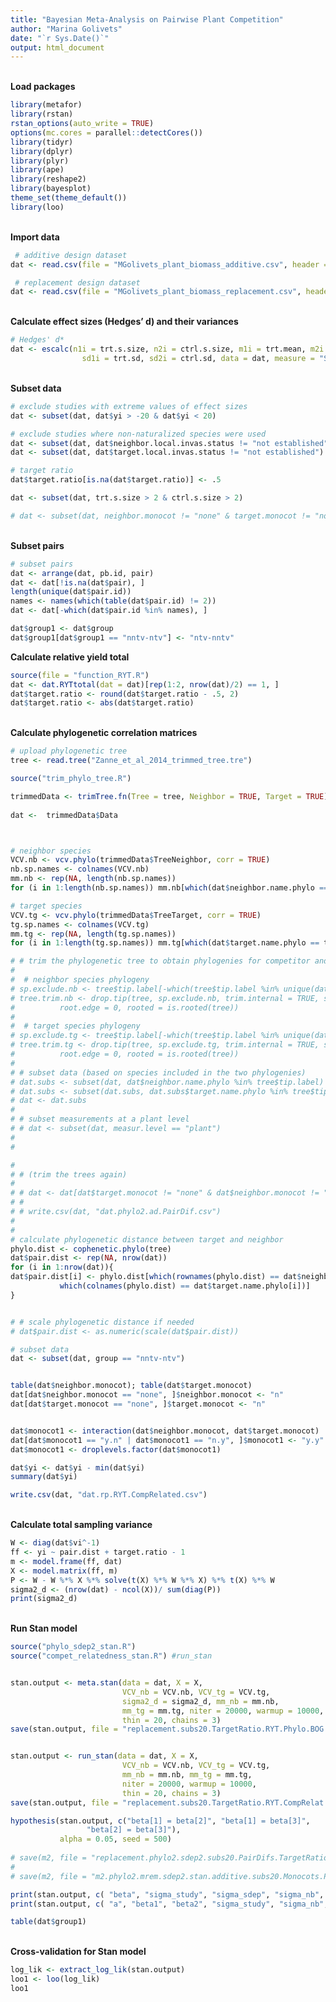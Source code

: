 ```yaml
---
title: "Bayesian Meta-Analysis on Pairwise Plant Competition"
author: "Marina Golivets"
date: "`r Sys.Date()`"
output: html_document
---
```

<br>
**Load packages**
```r
library(metafor)
library(rstan)
rstan_options(auto_write = TRUE)
options(mc.cores = parallel::detectCores())
library(tidyr)
library(dplyr)
library(plyr)
library(ape)
library(reshape2)
library(bayesplot)
theme_set(theme_default())
library(loo)
```
<br>
**Import data**
```r
 # additive design dataset
dat <- read.csv(file = "MGolivets_plant_biomass_additive.csv", header = TRUE, stringsAsFactors = FALSE)

 # replacement design dataset
dat <- read.csv(file = "MGolivets_plant_biomass_replacement.csv", header = TRUE, stringsAsFactors = FALSE)
```
<br>
**Calculate effect sizes (Hedges' d) and their variances**
```r
# Hedges' d*
dat <- escalc(n1i = trt.s.size, n2i = ctrl.s.size, m1i = trt.mean, m2i = ctrl.mean, 
                sd1i = trt.sd, sd2i = ctrl.sd, data = dat, measure = "SMD")
```
<br>
**Subset data**
```r
# exclude studies with extreme values of effect sizes
dat <- subset(dat, dat$yi > -20 & dat$yi < 20)

# exclude studies where non-naturalized species were used
dat <- subset(dat, dat$neighbor.local.invas.status != "not established")
dat <- subset(dat, dat$target.local.invas.status != "not established") 

# target ratio
dat$target.ratio[is.na(dat$target.ratio)] <- .5

dat <- subset(dat, trt.s.size > 2 & ctrl.s.size > 2)

# dat <- subset(dat, neighbor.monocot != "none" & target.monocot != "none")
```
<br>
**Subset pairs**
```r
# subset pairs
dat <- arrange(dat, pb.id, pair)
dat <- dat[!is.na(dat$pair), ]
length(unique(dat$pair.id))
names <- names(which(table(dat$pair.id) != 2))
dat <- dat[-which(dat$pair.id %in% names), ]

dat$group1 <- dat$group
dat$group1[dat$group1 == "nntv-ntv"] <- "ntv-nntv"
```
**Calculate relative yield total**
```r
source(file = "function_RYT.R")
dat <- dat.RYTtotal(dat = dat)[rep(1:2, nrow(dat)/2) == 1, ]
dat$target.ratio <- round(dat$target.ratio - .5, 2)
dat$target.ratio <- abs(dat$target.ratio)
```
<br>
**Calculate phylogenetic correlation matrices**
```r
# upload phylogenetic tree
tree <- read.tree("Zanne_et_al_2014_trimmed_tree.tre")

source("trim_phylo_tree.R")

trimmedData <- trimTree.fn(Tree = tree, Neighbor = TRUE, Target = TRUE)
  
dat <-  trimmedData$Data



# neighbor species
VCV.nb <- vcv.phylo(trimmedData$TreeNeighbor, corr = TRUE) 
nb.sp.names <- colnames(VCV.nb)
mm.nb <- rep(NA, length(nb.sp.names))
for (i in 1:length(nb.sp.names)) mm.nb[which(dat$neighbor.name.phylo == nb.sp.names[i])] = i

# target species
VCV.tg <- vcv.phylo(trimmedData$TreeTarget, corr = TRUE)
tg.sp.names <- colnames(VCV.tg)
mm.tg <- rep(NA, length(tg.sp.names))
for (i in 1:length(tg.sp.names)) mm.tg[which(dat$target.name.phylo == tg.sp.names[i])] = i

# # trim the phylogenetic tree to obtain phylogenies for competitor and target species
# 
#  # neighbor species phylogeny
# sp.exclude.nb <- tree$tip.label[-which(tree$tip.label %in% unique(dat$neighbor.name.phylo)[which(unique(dat$neighbor.name.phylo) %in% tree$tip.label)])]
# tree.trim.nb <- drop.tip(tree, sp.exclude.nb, trim.internal = TRUE, subtree = FALSE,
#          root.edge = 0, rooted = is.rooted(tree))
# 
#  # target species phylogeny
# sp.exclude.tg <- tree$tip.label[-which(tree$tip.label %in% unique(dat$target.name.phylo)[which(unique(dat$target.name.phylo) %in% tree$tip.label)])]
# tree.trim.tg <- drop.tip(tree, sp.exclude.tg, trim.internal = TRUE, subtree = FALSE,
#          root.edge = 0, rooted = is.rooted(tree))
# 
# # subset data (based on species included in the two phylogenies)
# dat.subs <- subset(dat, dat$neighbor.name.phylo %in% tree$tip.label)
# dat.subs <- subset(dat.subs, dat.subs$target.name.phylo %in% tree$tip.label)
# dat <- dat.subs
# 
# # subset measurements at a plant level
# # dat <- subset(dat, measur.level == "plant")
# 
# 

# 
# # (trim the trees again)
# 
# # dat <- dat[dat$target.monocot != "none" & dat$neighbor.monocot != "none", ]
# # 
# # write.csv(dat, "dat.phylo2.ad.PairDif.csv")
# 
# 
# calculate phylogenetic distance between target and neighbor
phylo.dist <- cophenetic.phylo(tree)
dat$pair.dist <- rep(NA, nrow(dat))
for (i in 1:nrow(dat)){
dat$pair.dist[i] <- phylo.dist[which(rownames(phylo.dist) == dat$neighbor.name.phylo[i]),
           which(colnames(phylo.dist) == dat$target.name.phylo[i])]
}


# # scale phylogenetic distance if needed
# dat$pair.dist <- as.numeric(scale(dat$pair.dist))

# subset data
dat <- subset(dat, group == "nntv-ntv")


table(dat$neighbor.monocot); table(dat$target.monocot)
dat[dat$neighbor.monocot == "none", ]$neighbor.monocot <- "n"
dat[dat$target.monocot == "none", ]$target.monocot <- "n"


dat$monocot1 <- interaction(dat$neighbor.monocot, dat$target.monocot)
dat[dat$monocot1 == "y.n" | dat$monocot1 == "n.y", ]$monocot1 <- "y.y"
dat$monocot1 <- droplevels.factor(dat$monocot1)

dat$yi <- dat$yi - min(dat$yi)
summary(dat$yi)

write.csv(dat, "dat.rp.RYT.CompRelated.csv")
```

<br>
**Calculate total sampling variance**
```r
W <- diag(dat$vi^-1)
ff <- yi ~ pair.dist + target.ratio - 1
m <- model.frame(ff, dat)
X <- model.matrix(ff, m)
P <- W - W %*% X %*% solve(t(X) %*% W %*% X) %*% t(X) %*% W
sigma2_d <- (nrow(dat) - ncol(X))/ sum(diag(P))
print(sigma2_d)
```
<br>
**Run Stan model**
```r
source("phylo_sdep2_stan.R")
source("compet_relatedness_stan.R") #run_stan


stan.output <- meta.stan(data = dat, X = X, 
                         VCV_nb = VCV.nb, VCV_tg = VCV.tg,
                         sigma2_d = sigma2_d, mm_nb = mm.nb, 
                         mm_tg = mm.tg, niter = 20000, warmup = 10000, 
                         thin = 20, chains = 3)
save(stan.output, file = "replacement.subs20.TargetRatio.RYT.Phylo.BOG.20000iter.RData")


stan.output <- run_stan(data = dat, X = X,
                         VCV_nb = VCV.nb, VCV_tg = VCV.tg,
                         mm_nb = mm.nb, mm_tg = mm.tg,
                         niter = 20000, warmup = 10000, 
                         thin = 20, chains = 3)
save(stan.output, file = "replacement.subs20.TargetRatio.RYT.CompRelat.20000iter.RData")

hypothesis(stan.output, c("beta[1] = beta[2]", "beta[1] = beta[3]", 
                 "beta[2] = beta[3]"),
           alpha = 0.05, seed = 500)
                                       
# save(m2, file = "replacement.phylo2.sdep2.subs20.PairDifs.TargetRatio.Mean.RData")
# 
# save(m2, file = "m2.phylo2.mrem.sdep2.stan.additive.subs20.Monocots.PairDif.TargetRatio.PhyloDist.linear.run4.RData")

print(stan.output, c( "beta", "sigma_study", "sigma_sdep", "sigma_nb", "sigma_tg", "sigma_nb_phylo", "sigma_tg_phylo", "sigma_obs"))
print(stan.output, c( "a", "beta1", "beta2", "sigma_study", "sigma_nb", "sigma_tg", "sigma_nb_phylo", "sigma_tg_phylo", "sigma_obs"))

table(dat$group1)
```
<br>
**Cross-validation for Stan model**
```r
log_lik <- extract_log_lik(stan.output)
loo1 <- loo(log_lik)
loo1
```